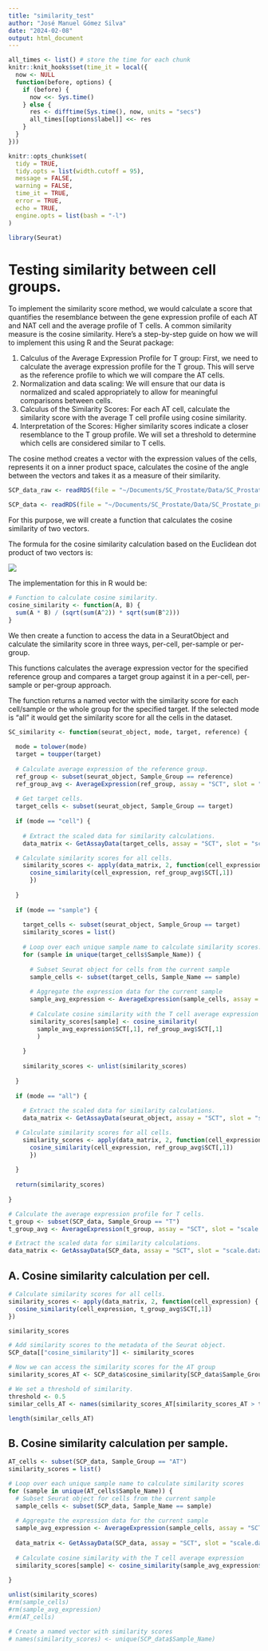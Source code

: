 ```yaml
---
title: "similarity_test"
author: "José Manuel Gómez Silva"
date: "2024-02-08"
output: html_document
---
```


```r

all_times <- list() # store the time for each chunk
knitr::knit_hooks$set(time_it = local({
  now <- NULL
  function(before, options) {
    if (before) {
      now <<- Sys.time()
    } else {
      res <- difftime(Sys.time(), now, units = "secs")
      all_times[[options$label]] <<- res
    }
  }
}))

knitr::opts_chunk$set(
  tidy = TRUE,
  tidy.opts = list(width.cutoff = 95),
  message = FALSE,
  warning = FALSE,
  time_it = TRUE,
  error = TRUE,
  echo = TRUE,
  engine.opts = list(bash = "-l")
)
```

```r

library(Seurat)
```

# Testing similarity between cell groups.

To implement the similarity score method, we would calculate a score that quantifies the resemblance between the gene expression profile of each AT and NAT cell and the average profile of T cells. A common similarity measure is the cosine similarity. Here's a step-by-step guide on how we will to implement this using R and the Seurat package:

1.  Calculus of the Average Expression Profile for T group: First, we need to calculate the average expression profile for the T group. This will serve as the reference profile to which we will compare the AT cells.
2.  Normalization and data scaling: We will ensure that our data is normalized and scaled appropriately to allow for meaningful comparisons between cells.
3.  Calculus of the Similarity Scores: For each AT cell, calculate the similarity score with the average T cell profile using cosine similarity.
4.  Interpretation of the Scores: Higher similarity scores indicate a closer resemblance to the T group profile. We will set a threshold to determine which cells are considered similar to T cells.

The cosine method creates a vector with the expression values of the cells, represents it on a inner product space, calculates the cosine of the angle between the vectors and takes it as a measure of their similarity.

```r

SCP_data_raw <- readRDS(file = "~/Documents/SC_Prostate/Data/SC_Prostate_raw.rds")
```

```r

SCP_data <- readRDS(file = "~/Documents/SC_Prostate/Data/SC_Prostate_processed.rds")
```

For this purpose, we will create a function that calculates the cosine similarity of two vectors.

The formula for the cosine similarity calculation based on the Euclidean dot product of two vectors is:

![](images/clipboard-3315251487.png)

The implementation for this in R would be:

```r

# Function to calculate cosine similarity.
cosine_similarity <- function(A, B) {
  sum(A * B) / (sqrt(sum(A^2)) * sqrt(sum(B^2)))
}
```

We then create a function to access the data in a SeuratObject and calculate the similarity score in three ways, per-cell, per-sample or per-group.

This functions calculates the average expression vector for the specified reference group and compares a target group against it in a per-cell, per-sample or per-group approach.

The function returns a named vector with the similarity score for each cell/sample or the whole group for the specified target. If the selected mode is "all" it would get the similarity score for all the cells in the dataset.

```r

SC_similarity <- function(seurat_object, mode, target, reference) {
  
  mode = tolower(mode)
  target = toupper(target)
  
  # Calculate average expression of the reference group.
  ref_group <- subset(seurat_object, Sample_Group == reference)
  ref_group_avg <- AverageExpression(ref_group, assay = "SCT", slot = "scale.data")
  
  # Get target cells.
  target_cells <- subset(seurat_object, Sample_Group == target)
  
  if (mode == "cell") {
    
    # Extract the scaled data for similarity calculations.
    data_matrix <- GetAssayData(target_cells, assay = "SCT", slot = "scale.data")

  # Calculate similarity scores for all cells.
    similarity_scores <- apply(data_matrix, 2, function(cell_expression) {
      cosine_similarity(cell_expression, ref_group_avg$SCT[,1])
      })
    
  }
  
  if (mode == "sample") {
    
    target_cells <- subset(seurat_object, Sample_Group == target)
    similarity_scores = list()
    
    # Loop over each unique sample name to calculate similarity scores.
    for (sample in unique(target_cells$Sample_Name)) {
      
      # Subset Seurat object for cells from the current sample
      sample_cells <- subset(target_cells, Sample_Name == sample)
      
      # Aggregate the expression data for the current sample
      sample_avg_expression <- AverageExpression(sample_cells, assay = "SCT", slot = "scale.data")
      
      # Calculate cosine similarity with the T cell average expression
      similarity_scores[sample] <- cosine_similarity(
        sample_avg_expression$SCT[,1], ref_group_avg$SCT[,1]
        )
      
    }
    
    similarity_scores <- unlist(similarity_scores)
    
  }
  
  if (mode == "all") {
    
    # Extract the scaled data for similarity calculations.
    data_matrix <- GetAssayData(seurat_object, assay = "SCT", slot = "scale.data")

  # Calculate similarity scores for all cells.
    similarity_scores <- apply(data_matrix, 2, function(cell_expression) {
      cosine_similarity(cell_expression, ref_group_avg$SCT[,1])
      })
    
  }
    
  return(similarity_scores)
  
}
```

```r

# Calculate the average expression profile for T cells.
t_group <- subset(SCP_data, Sample_Group == "T")
t_group_avg <- AverageExpression(t_group, assay = "SCT", slot = "scale.data")
```

```r

# Extract the scaled data for similarity calculations.
data_matrix <- GetAssayData(SCP_data, assay = "SCT", slot = "scale.data")
```

## A. Cosine similarity calculation per cell.

```r

# Calculate similarity scores for all cells.
similarity_scores <- apply(data_matrix, 2, function(cell_expression) {
  cosine_similarity(cell_expression, t_group_avg$SCT[,1])
})

similarity_scores
```

```r

# Add similarity scores to the metadata of the Seurat object.
SCP_data[["cosine_similarity"]] <- similarity_scores

# Now we can access the similarity scores for the AT group
similarity_scores_AT <- SCP_data$cosine_similarity[SCP_data$Sample_Group == "AT"]
```

```r

# We set a threshold of similarity.
threshold <- 0.5
similar_cells_AT <- names(similarity_scores_AT[similarity_scores_AT > threshold])

length(similar_cells_AT)
```

## B. Cosine similarity calculation per sample.

```r

AT_cells <- subset(SCP_data, Sample_Group == "AT")
similarity_scores = list()

# Loop over each unique sample name to calculate similarity scores
for (sample in unique(AT_cells$Sample_Name)) {
  # Subset Seurat object for cells from the current sample
  sample_cells <- subset(SCP_data, Sample_Name == sample)
  
  # Aggregate the expression data for the current sample
  sample_avg_expression <- AverageExpression(sample_cells, assay = "SCT", slot = "scale.data")
  
  data_matrix <- GetAssayData(SCP_data, assay = "SCT", slot = "scale.data")
  
  # Calculate cosine similarity with the T cell average expression
  similarity_scores[sample] <- cosine_similarity(sample_avg_expression$SCT[,1], t_group_avg$SCT[,1])
  
}

unlist(similarity_scores)
#rm(sample_cells)
#rm(sample_avg_expression)
#rm(AT_cells)

# Create a named vector with similarity scores
# names(similarity_scores) <- unique(SCP_data$Sample_Name)
```
